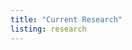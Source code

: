 ```yaml
---
title: "Current Research"
listing: research
---
```


<!-- Google tag (gtag.js) -->
<script async src="https://www.googletagmanager.com/gtag/js?id=G-FQJSVCPTF5"></script>
<script>
  window.dataLayer = window.dataLayer || [];
  function gtag(){dataLayer.push(arguments);}
  gtag('js', new Date());

  gtag('config', 'G-FQJSVCPTF5');
</script>